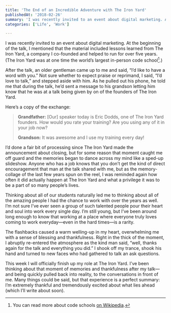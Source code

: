 ```yaml
---
title: 'The End of an Incredible Adventure with The Iron Yard'
publishedAt: '2018-02-26'
summary: 'I was recently invited to an event about digital marketing. At the beginning of the talk, I mentioned that the material included lessons learned from The Iron Yard, a company I co-founded and helped t...'
categories: ['Life', 'Work']

---
```


I was recently invited to an event about digital marketing. At the beginning of the talk, I mentioned that the material included lessons learned from The Iron Yard, a company I co-founded and helped to run for over five years. (The Iron Yard was at one time the world’s largest in-person code school[^1].)

After the talk, an older gentleman came up to me and said, “I’d like to have a word with you.” Not sure whether to expect praise or reprimand, I said, “I’d love to talk,” and stepped aside with him. As he pulled out his phone, he told me that during the talk, he’d sent a message to his grandson letting him know that he was at a talk being given by on of the founders of The Iron Yard.

Here’s a copy of the exchange:

> **Grandfather:** [Our] speaker today is Eric Dodds, one of The Iron Yard founders. How would you rate your training? Are you using any of it in your job now?
> 
> **Grandson:** It was awesome and I use my training every day!

I’d done a fair bit of processing since The Iron Yard made the announcement about closing, but for some reason that moment caught me off guard and the memories began to dance across my mind like a sped-up slideshow. Anyone who has a job knows that you don’t get the kind of direct encouragement that man at the talk shared with me, but as the memory-collage of the last few years spun on the reel, I was reminded again how often it did actually happen at The Iron Yard and what a privilege it was to be a part of so many people’s lives.

Thinking about all of our students naturally led me to thinking about all of the amazing people I had the chance to work with over the years as well. I’m not sure I’ve ever seen a group of such talented people pour their heart and soul into work every single day. I’m still young, but I’ve been around long enough to know that working at a place where everyone truly loves coming to work everyday—even in the hard times—is a rarity.

The flashbacks caused a warm welling-up in my heart, overwhelming me with a sense of blessing and thankfulness. Right in the thick of the moment, I abruptly re-entered the atmosphere as the kind man said, “well, thanks again for the talk and everything you did.” I shook off my trance, shook his hand and turned to new faces who had gathered to talk an ask questions.

This week I will officially finish up my role at The Iron Yard. I’ve been thinking about that moment of memories and thankfulness after my talk—and being quickly pulled back into reality, to the conversations in front of me. Many things could be said, but that experience is a perfect summary: I’m extremely thankful and tremendously excited about what lies ahead (which I’ll write about soon).

[^1]: You can read more about code schools [on Wikipedia](https://en.wikipedia.org/wiki/Coding_bootcamp).
